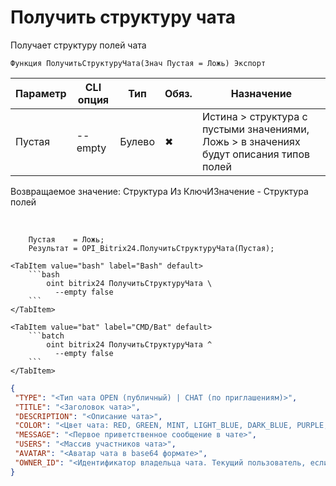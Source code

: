 ﻿---
sidebar_position: 21
description: Получить структуру чата и другие функции для работы с Bitrix24 в Открытом пакете интеграций - бесплатной open-source библиотеке интеграций для 1С:Предприятие 8, OneScript и CLI
keywords: [1C, 1С, 1С:Предприятие, 1С:Предприятие 8.3, API, Интеграция, Сервисы, Обмен, OneScript, CLI, Bitrix24]
---


# Получить структуру чата
 Получает структуру полей чата



`Функция ПолучитьСтруктуруЧата(Знач Пустая = Ложь) Экспорт`

  | Параметр | CLI опция | Тип | Обяз. | Назначение |
  |-|-|-|-|-|
  | Пустая | --empty | Булево | &#x2716; | Истина > структура с пустыми значениями, Ложь > в значениях будут описания типов полей |

  
  Возвращаемое значение:   Структура Из КлючИЗначение - Структура полей

<br/>



```bsl title="Пример использования для 1С:Предприятие/OneScript"
    Пустая    = Ложь;
    Результат = OPI_Bitrix24.ПолучитьСтруктуруЧата(Пустая);
```
    

 <Tabs>
  
    <TabItem value="bash" label="Bash" default>
        ```bash
            oint bitrix24 ПолучитьСтруктуруЧата \
              --empty false
        ```
    </TabItem>
  
    <TabItem value="bat" label="CMD/Bat" default>
        ```batch
            oint bitrix24 ПолучитьСтруктуруЧата ^
              --empty false
        ```
    </TabItem>
</Tabs>


```json title="Результат"
{
 "TYPE": "<Тип чата OPEN (публичный) | CHAT (по приглашениям)>",
 "TITLE": "<Заголовок чата>",
 "DESCRIPTION": "<Описание чата>",
 "COLOR": "<Цвет чата: RED, GREEN, MINT, LIGHT_BLUE, DARK_BLUE, PURPLE, AQUA, ...>",
 "MESSAGE": "<Первое приветственное сообщение в чате>",
 "USERS": "<Массив участников чата>",
 "AVATAR": "<Аватар чата в base64 формате>",
 "OWNER_ID": "<Идентификатор владельца чата. Текущий пользователь, если не указано>"
}
```
